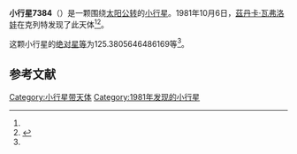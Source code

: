 {{Infobox planet
| bgcolour = #FFFFC0
| name = 7384
| symbol = 
| image = 
| caption = 
| discovery = yes
| discovery_ref = 
| discoverer = [[茲丹卡·瓦弗洛娃|茲丹卡·瓦弗洛娃]]
| discovery_site = [[克列特|克列特]] 
| discovered = 1981年10月6日
| designations = yes
| mp_name = 
| named_after = 
| alt_names = 1981 TJ/ 1986 WH9
| mp_category = [[主带小行星|主带小行星]]
| orbit_ref = <ref name="a">[http://ssd.jpl.nasa.gov/sbdb.cgi?sstr=7384 7384] {{Wayback|url=http://ssd.jpl.nasa.gov/sbdb.cgi?sstr=7384 |date=20201124024131 }}，小行星數據庫瀏覽器（JPL Small-Body Database Browser）－[[美国国家航空航天局|美国国家航空航天局]]喷气推进实验室</ref>
| epoch = 2456400.5 (2013年4月18日更新)
| aphelion = {{convert|3.094526944382932|AU|km|3|abbr=on|lk=out}}
| perihelion = {{convert|2.493842190014744|AU|km|3|abbr=on}}
| semimajor = {{convert|2.794184567198838|AU|km|3|abbr=on}}
| eccentricity = 0.107488382
| period = 1706.007992 [[日|日]]<br />4.67[[儒略年|儒略年]]
| avg_speed = 
| inclination = 4.334483578073461
| asc_node = 231.3875606108425
| mean_anomaly = 
| arg_peri = 125.3805646486169
| satellites = 
| physical_characteristics = yes
| dimensions = 
| mass = 
| density = 
| surface_grav = 
| escape_velocity = 
| sidereal_day = 
| axial_tilt = 
| pole_ecliptic_lat = 
| pole_ecliptic_lon = 
| albedo = 
| temperatures= 
| temp_name1 = 
| mean_temp_1 = 
| max_temp_1 = 
| temp_name2 = 
| max_temp_2 = 
| spectral_type = 
| abs_magnitude = 125.3805646486169
}}

'''小行星7384'''（{{lang-en|7384}}）是一颗围绕[[太阳|太阳]][[公转|公转]]的[[小行星|小行星]]。1981年10月6日，[[茲丹卡·瓦弗洛娃|茲丹卡·瓦弗洛娃]]在克列特发现了此天体<ref name="a" /><ref>{{cite news|title=小行星列表|url=http://cfa-www.harvard.edu/iau/lists/NumberedMPs.txt|accessdate=2013-07-08|newspaper=哈佛大学|archive-date=2008-05-17|archive-url=https://web.archive.org/web/20080517010638/http://cfa-www.harvard.edu/iau/lists/NumberedMPs.txt|dead-url=no}}</ref>。

这颗小行星的[[绝对星等|绝对星等]]为125.3805646486169等<ref name="a" />。

==参考文献==
{{reflist}}
{{Minor Planet Number|[[小行星7383|小行星7383]]|[[小行星7385|小行星7385]]}}

{{小天体}}

[[Category:小行星带天体|Category:小行星带天体]]
[[Category:1981年发现的小行星|Category:1981年发现的小行星]]

{{asteroid-stub}}